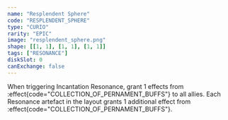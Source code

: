 ```yaml
---
name: "Resplendent Sphere"
code: "RESPLENDENT_SPHERE"
type: "CURIO"
rarity: "EPIC"
image: "resplendent_sphere.png"
shape: [[1, 1], [1, 1], [1, 1]]
tags: ["RESONANCE"]
diskSlot: 0
canExchange: false
---
```


When triggering Incantation Resonance, grant 1 effects from :effect{code="COLLECTION_OF_PERNAMENT_BUFFS"} to all allies. Each Resonance artefact in the layout grants 1 additional effect from :effect{code="COLLECTION_OF_PERNAMENT_BUFFS"}.
